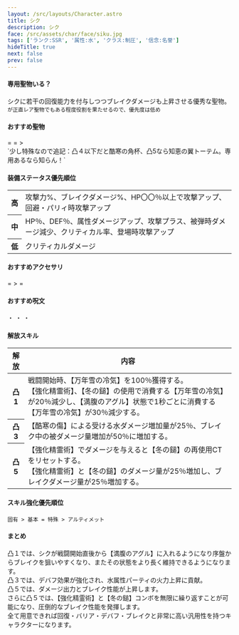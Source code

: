 ```yaml
---
layout: /src/layouts/Character.astro
title: シク
description: シク
face: /src/assets/char/face/siku.jpg
tags: ['ランク:SSR', '属性:水', 'クラス:制圧', '信念:名誉']
hideTitle: true
next: false
prev: false
---
```


#### 専用聖物いる？
シクに若干の回復能力を付与しつつブレイクダメージも上昇させる優秀な聖物。<br/>
`が正直レア聖物でもある程度役割を果たせるので、優先度は低め`<br/>

#### おすすめ聖物
<div className={'flex gap-2'}>
  <RelicIcon rank={'SSR'} name={'専用'}/>
  <span> = </span>
  <RelicIcon rank={'R'} name={'知恵の翼トーテム'}/>
  <span> = </span>
  <RelicIcon rank={'R'} name={'酷寒の角杯'}/>
  <span> > </span>
  <RelicIcon rank={'SR'} name={'占代英雄の月桂冠'}/>
</div>
`少し特殊なので追記：凸４以下だと酷寒の角杯、凸5なら知恵の翼トーテム。専用あるなら知らん！`

#### 装備ステータス優先順位
<table>
  <tbody>
  <tr>
    <th>高</th>
    <td>
      攻撃力%、ブレイクダメージ%、HP〇〇％以上で攻撃アップ、回避・パリィ時攻撃アップ
    </td>
  </tr>
  <tr>
    <th>中</th>
    <td>
      HP％、DEF％、属性ダメージアップ、攻撃プラス、被弾時ダメージ減少、クリティカル率、登場時攻撃アップ
    </td>
  </tr>
  <tr>
    <th>低</th>
    <td>
      クリティカルダメージ
    </td>
  </tr>
  </tbody>
</table>

#### おすすめアクセサリ
<div className={'flex gap-2'}>
  <AccessoriesIcon className={'breaker'} name="Earrings of Interruption" lang={'jp'} noShine={true}/>
  <span> = </span>
  <AccessoriesIcon className={'breaker'} name="Necklace of Will" lang={'jp'} noShine={true}/>
  <span> > </span>
  <AccessoriesIcon className={'breaker'} name="Earrings of Resolve" lang={'jp'} noShine={true}/>
  <span> = </span>
  <AccessoriesIcon className={'breaker'} name="Ring of Reversal" lang={'jp'} noShine={true}/>
</div>

#### おすすめ呪文
<div className={'relative flex gap-2'}>
  <span className={'flex flex-row gap-2'}>
    <SpellIcon type="deer" count={4}/>
  </span>
  <span> ・ </span>
  <span className={'flex flex-row gap-2'}>
    <SpellIcon type="deer" count={2}/>
    <SpellIcon type="marksman" count={2}/>
  </span>
  <span> ・ </span>
  <span className={'flex flex-row gap-2'}>
    <SpellIcon type="lion" count={4}/>
  </span>
  <span> ・ </span>
  <span className={'flex flex-row gap-2'}>
    <SpellIcon type="marksman" count={4}/>
  </span>
</div>

#### 解放スキル
<table>
  <thead>
  <tr>
    <th style={{minWidth: '50px'}}>解放</th>
    <th>内容</th>
  </tr>
  </thead>
  <tbody>
  <tr>
    <th>凸1</th>
    <td>
      戦闘開始時、【万年雪の冷気】を100％獲得する。<br/>
      【強化精霊術】、【冬の鎚】の使用で消費する【万年雪の冷気】が20％減少し、【満腹のアグル】状態で1秒ごとに消費する【万年雪の冷気】が30％減少する。
    </td>
  </tr>
  <tr>
    <th>凸3</th>
    <td>
      【酷寒の傷】による受ける水ダメージ増加量が25％、ブレイク中の被ダメージ量増加が50％に増加する。
    </td>
  </tr>
  <tr>
    <th>凸5</th>
    <td>
      【強化精霊術】でダメージを与えると【冬の鎚】の再使用CTをリセットする。<br/>
      【強化精霊術】と【冬の鎚】のダメージ量が25％増加し、ブレイクダメージ量が25％増加する。
    </td>
  </tr>
  </tbody>
</table>

#### スキル強化優先順位
`固有 > 基本 = 特殊 > アルティメット`

#### まとめ
凸１では、シクが戦闘開始直後から【満腹のアグル】に入れるようになり序盤からブレイクを狙いやすくなり、またその状態をより長く維持できるようになります。<br/>
凸３では、デバフ効果が強化され、水属性パーティの火力上昇に貢献。<br/>
凸５では、ダメージ出力とブレイク性能が上昇します。<br/>
さらに凸５では、【強化精霊術】と【冬の鎚】コンボを無限に繰り返すことが可能になり、圧倒的なブレイク性能を発揮します。<br/>
全て用意できれば回復・バリア・デバフ・ブレイクと非常に高い汎用性を持つキャラクターになります。